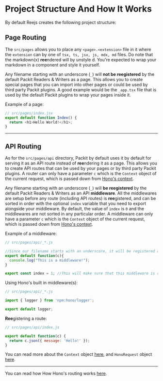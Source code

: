 # Project Structure And How It Works

By default Reejs creates the following project structure:

## Page Routing

 The `src/pages` allows you to place any `<page>.<extension>` file in it where the `extension` can by one of `tsx, ts, jsx, js, mdx, md` files.
 Do note that the markdown(x) **ree**ndered will by unstyle
 d. You're expected to wrap your markdown in a component and style it yourself.

 Any filename starting with an underscore (`_`) will **not be reegistered** by the default Packit Readers & Writers as a page. This allows you to create special pages that you can import into other pages or could be used by third party Packit plugins. A good example would be the `_app.tsx` file that is used by the default Packit plugins to wrap your pages inside it.

  Example of a page:
  ```js
  // src/pages/index.jsx
  export default function Index() {
    return <h1>Hello World!</h1>;
  }
  ```


---

## API Routing

As for the `src/pages/api` directory, Packit by default uses it by default for serving it as an API route instead of **ree**ndering it as a page. This allows you to create API routes that can be used by your pages or by third party Packit plugins.
A router can only have a parameter `c` which is the `Context` object of the current request, which is passed down from [Hono's context](https://hono.dev/api/context).


Any filename starting with an underscore (`_`) will **be reegistered** by the default Packit Readers & Writers as an API **middleware**. All the middlewares are setup before any route (including API routes) is **ree**gistered, and can be sorted in order with the optional `index` variable that you need to export alongside your middleware.
By default, the value of `index` is `0` and the middlewares are not sorted in any particular order.
A middleware can only have a parameter `c` which is the `Context` object of the current request, which is passed down from [Hono's context](https://hono.dev/api/context).

Example of a middleware:

```js
// src/pages/api/_*.js

//Since our filename starts with an underscore, it will be registered as a middleware. And since we have "*" after the underscore, it will be registered as a middleware for all the routes that are registered after it.
export default function(c){
  console.log("This is a middleware!");
}

export const index = 1; //This will make sure that this middleware is registered after all the other middlewares that have an index of 0.
```

Using Hono's built in middleware(s):
  
```js
// src/pages/api/_*.js

import { logger } from 'npm:hono/logger';

export default logger;
```

**Ree**gistering a route:

```js
// src/pages/api/index.js

export default function(c) {
  return c.json({ message: 'Hello!' });
}
```

You can read more about the `Context` object [here](https://hono.dev/api/context), and `HonoRequest` object [here](https://hono.dev/api/request).

---

You can read how How Hono's routing works [here](https://hono.dev/api/routing).
